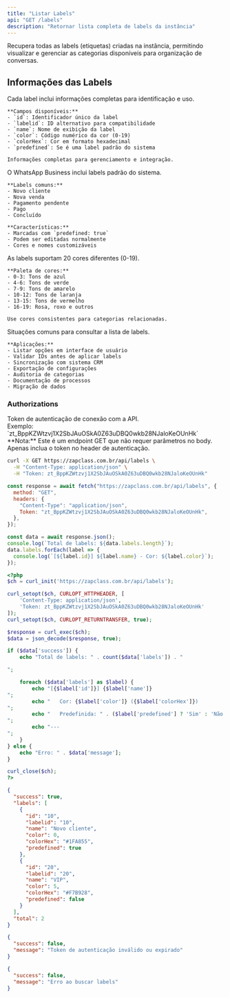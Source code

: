 ```yaml
---
title: "Listar Labels"
api: "GET /labels"
description: "Retornar lista completa de labels da instância"
---
```


Recupera todas as labels (etiquetas) criadas na instância, permitindo visualizar e gerenciar as categorias disponíveis para organização de conversas.

## Informações das Labels

<AccordionGroup>
  <Accordion title="Dados Retornados" icon="list">
    Cada label inclui informações completas para identificação e uso.

    **Campos disponíveis:**
    - `id`: Identificador único da label
    - `labelid`: ID alternativo para compatibilidade
    - `name`: Nome de exibição da label
    - `color`: Código numérico da cor (0-19)
    - `colorHex`: Cor em formato hexadecimal
    - `predefined`: Se é uma label padrão do sistema

    Informações completas para gerenciamento e integração.
  </Accordion>

  <Accordion title="Labels Predefinidas" icon="bookmark">
    O WhatsApp Business inclui labels padrão do sistema.

    **Labels comuns:**
    - Novo cliente
    - Nova venda
    - Pagamento pendente
    - Pago
    - Concluído

    **Características:**
    - Marcadas com `predefined: true`
    - Podem ser editadas normalmente
    - Cores e nomes customizáveis
  </Accordion>

  <Accordion title="Códigos de Cores" icon="palette">
    As labels suportam 20 cores diferentes (0-19).

    **Paleta de cores:**
    - 0-3: Tons de azul
    - 4-6: Tons de verde
    - 7-9: Tons de amarelo
    - 10-12: Tons de laranja
    - 13-15: Tons de vermelho
    - 16-19: Rosa, roxo e outros

    Use cores consistentes para categorias relacionadas.
  </Accordion>

  <Accordion title="Casos de Uso" icon="lightbulb">
    Situações comuns para consultar a lista de labels.

    **Aplicações:**
    - Listar opções em interface de usuário
    - Validar IDs antes de aplicar labels
    - Sincronização com sistema CRM
    - Exportação de configurações
    - Auditoria de categorias
    - Documentação de processos
    - Migração de dados
  </Accordion>
</AccordionGroup>

### Authorizations

<ParamField path="token" type="string" required>
  Token de autenticação de conexão com a API. <br />
  Exemplo: `zt_BppKZWtzvj1X2SbJAuOSkA0Z63uDBQ0wkb28NJaloKeOUnHk`
</ParamField>

<Info>
  **Nota:** Este é um endpoint GET que não requer parâmetros no body. Apenas inclua o token no header de autenticação.
</Info>

<RequestExample>

```bash cURL
curl -X GET https://zapclass.com.br/api/labels \
  -H "Content-Type: application/json" \
  -H "Token: zt_BppKZWtzvj1X2SbJAuOSkA0Z63uDBQ0wkb28NJaloKeOUnHk"
```

```javascript JavaScript
const response = await fetch("https://zapclass.com.br/api/labels", {
  method: "GET",
  headers: {
    "Content-Type": "application/json",
    Token: "zt_BppKZWtzvj1X2SbJAuOSkA0Z63uDBQ0wkb28NJaloKeOUnHk",
  },
});

const data = await response.json();
console.log(`Total de labels: ${data.labels.length}`);
data.labels.forEach(label => {
  console.log(`[${label.id}] ${label.name} - Cor: ${label.color}`);
});
```

```php PHP
<?php
$ch = curl_init('https://zapclass.com.br/api/labels');

curl_setopt($ch, CURLOPT_HTTPHEADER, [
    'Content-Type: application/json',
    'Token: zt_BppKZWtzvj1X2SbJAuOSkA0Z63uDBQ0wkb28NJaloKeOUnHk'
]);
curl_setopt($ch, CURLOPT_RETURNTRANSFER, true);

$response = curl_exec($ch);
$data = json_decode($response, true);

if ($data['success']) {
    echo "Total de labels: " . count($data['labels']) . "

";

    foreach ($data['labels'] as $label) {
        echo "[{$label['id']}] {$label['name']}
";
        echo "   Cor: {$label['color']} ({$label['colorHex']})
";
        echo "   Predefinida: " . ($label['predefined'] ? 'Sim' : 'Não') . "
";
        echo "---
";
    }
} else {
    echo "Erro: " . $data['message'];
}

curl_close($ch);
?>
```

</RequestExample>

<ResponseExample>

```json 200
{
  "success": true,
  "labels": [
    {
      "id": "10",
      "labelid": "10",
      "name": "Novo cliente",
      "color": 0,
      "colorHex": "#1FA855",
      "predefined": true
    },
    {
      "id": "20",
      "labelid": "20",
      "name": "VIP",
      "color": 5,
      "colorHex": "#F7B928",
      "predefined": false
    }
  ],
  "total": 2
}
```

```json 401
{
  "success": false,
  "message": "Token de autenticação inválido ou expirado"
}
```

```json 500
{
  "success": false,
  "message": "Erro ao buscar labels"
}
```

</ResponseExample>
